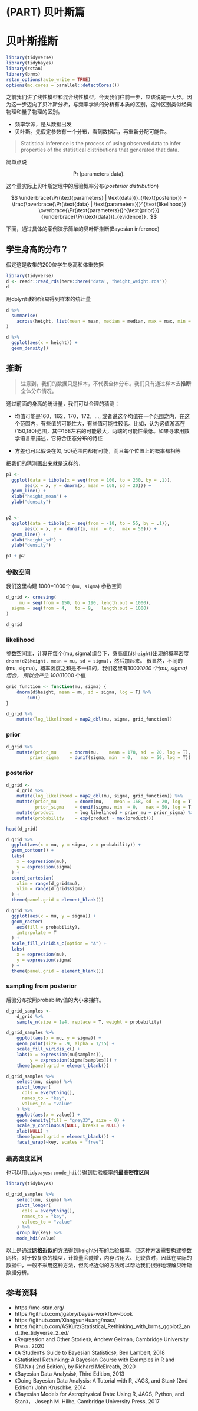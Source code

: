 # (PART) 贝叶斯篇 {-}

# 贝叶斯推断 {#bayesian-inference}

```r
library(tidyverse)
library(tidybayes)
library(rstan)
library(brms)
rstan_options(auto_write = TRUE)
options(mc.cores = parallel::detectCores())
```


之前我们讲了线性模型和混合线性模型，今天我们往前一步，应该说是一大步。因为这一步迈向了贝叶斯分析，与频率学派的分析有本质的区别，这种区别类似经典物理和量子物理的区别。

- 频率学派，是从数据出发
- 贝叶斯。先假定参数有一个分布，看到数据后，再重新分配可能性。




> Statistical inference is the process of using observed data to infer properties of the statistical distributions that generated that data.




简单点说

$$
\Pr(\text{parameters} | \text{data}).
$$


这个量实际上贝叶斯定理中的后验概率分布(*posterior distribution*)

$$
\underbrace{\Pr(\text{parameters} | \text{data})}_{\text{posterior}} = \frac{\overbrace{\Pr(\text{data} | \text{parameters})}^{\text{likelihood}} \overbrace{\Pr(\text{parameters})}^{\text{prior}}}{\underbrace{\Pr(\text{data})}_{evidence}} .
$$

下面，通过具体的案例演示简单的贝叶斯推断(Bayesian inference)

## 学生身高的分布？

假定这是收集的200位学生身高和体重数据

```r
library(tidyverse)
d <- readr::read_rds(here::here('data', "height_weight.rds")) 
d
```


用dplyr函数很容易得到样本的统计量

```r
d %>% 
  summarise(
    across(height, list(mean = mean, median = median, max = max, min = min, sd = sd))
)
```


```r
d %>% 
  ggplot(aes(x = height)) +
  geom_density()
```




## 推断

> 注意到，我们的数据只是样本，不代表全体分布。我们只有通过样本去**推断**全体分布情况。


通过前面的身高的统计量，我们可以合理的猜测：

- 均值可能是160，162，170，172，..., 或者说这个均值在一个范围之内，在这个范围内，有些值的可能性大，有些值可能性较低。比如，认为这值游离在(150,180)范围，其中168左右的可能最大，两端的可能性最低。如果寻求用数学语言来描述，它符合正态分布的特征

- 方差也可以假设在(0, 50)范围内都有可能，而且每个位置上的概率都相等



把我们的猜测画出来就是这样的，

```r
p1 <- 
  ggplot(data = tibble(x = seq(from = 100, to = 230, by = .1)), 
       aes(x = x, y = dnorm(x, mean = 168, sd = 20))) +
  geom_line() +
  xlab("height_mean") +
  ylab("density")


p2 <- 
  ggplot(data = tibble(x = seq(from = -10, to = 55, by = .1)), 
       aes(x = x, y =  dunif(x, min  = 0,   max = 50))) +
  geom_line() +
  xlab("height_sd") +
  ylab("density")

p1 + p2
```


### 参数空间

我们这里构建 1000*1000个 (`mu, sigma`) 参数空间


```r
d_grid <- crossing(
     mu = seq(from = 150, to = 190, length.out = 1000),
  sigma = seq(from = 4,   to = 9,   length.out = 1000)
)

d_grid
```





### likelihood

参数空间里，计算在每个(mu, sigma)组合下，身高值(`d$height`)出现的概率密度`dnorm(d2$height, mean = mu, sd = sigma)`，然后加起来。
很显然，不同的(mu, sigma)，概率密度之和是不一样的，我们这里有1000*1000 个(mu, sigma)组合，
所以会产生 1000*1000 个值



```r
grid_function <- function(mu, sigma) {
	dnorm(d$height, mean = mu, sd = sigma, log = T) %>% 
		sum()
}
```




```r
d_grid %>% 
	mutate(log_likelihood = map2_dbl(mu, sigma, grid_function)) 
```






### prior


```r
d_grid %>% 
	mutate(prior_mu     = dnorm(mu,    mean = 178, sd  = 20, log = T),
	     prior_sigma    = dunif(sigma, min  = 0,   max = 50, log = T)) 
```




### posterior


```r
d_grid <-
	d_grid %>%
	mutate(log_likelihood = map2_dbl(mu, sigma, grid_function)) %>%
	mutate(prior_mu       = dnorm(mu,    mean = 168, sd  = 20, log = T),
	       prior_sigma    = dunif(sigma, min  = 0,   max = 50, log = T)) %>%
	mutate(product        = log_likelihood + prior_mu + prior_sigma) %>%
	mutate(probability    = exp(product - max(product)))

head(d_grid)
```




```r
d_grid %>%
  ggplot(aes(x = mu, y = sigma, z = probability)) +
  geom_contour() +
  labs(
    x = expression(mu),
    y = expression(sigma)
  ) +
  coord_cartesian(
    xlim = range(d_grid$mu),
    ylim = range(d_grid$sigma)
  ) +
  theme(panel.grid = element_blank())
```


```r
d_grid %>%
  ggplot(aes(x = mu, y = sigma)) +
  geom_raster(
    aes(fill = probability),
    interpolate = T
  ) +
  scale_fill_viridis_c(option = "A") +
  labs(
    x = expression(mu),
    y = expression(sigma)
  ) +
  theme(panel.grid = element_blank())
```





### sampling from posterior

后验分布按照probability值的大小来抽样。

```r
d_grid_samples <- 
	d_grid %>% 
	sample_n(size = 1e4, replace = T, weight = probability)
```


```r
d_grid_samples %>% 
	ggplot(aes(x = mu, y = sigma)) + 
	geom_point(size = .9, alpha = 1/15) +
	scale_fill_viridis_c() +
	labs(x = expression(mu[samples]),
		 y = expression(sigma[samples])) +
	theme(panel.grid = element_blank())
```



```r
d_grid_samples %>%
	select(mu, sigma) %>%
	pivot_longer(
	  cols = everything(),
	  names_to = "key",
	  values_to = "value"
	) %>%
	ggplot(aes(x = value)) +
	geom_density(fill = "grey33", size = 0) +
	scale_y_continuous(NULL, breaks = NULL) +
	xlab(NULL) +
	theme(panel.grid = element_blank()) +
	facet_wrap(~key, scales = "free")
```




### 最高密度区间

也可以用`tidybayes::mode_hdi()`得到后验概率的**最高密度区间**

```r
library(tidybayes)

d_grid_samples %>%
	select(mu, sigma) %>%
	pivot_longer(
	  cols = everything(),
	  names_to = "key",
	  values_to = "value"
	) %>%
	group_by(key) %>%
	mode_hdi(value)
```



以上是通过**网格近似**的方法得到height分布的后验概率，但这种方法需要构建参数网格，对于较复杂的模型，计算量会陡增，内存占用大、比较费时，因此在实际的数据中，一般不采用这种方法，但网格近似的方法可以帮助我们很好地理解贝叶斯数据分析。





## 参考资料

- https://mc-stan.org/
- https://github.com/jgabry/bayes-workflow-book
- https://github.com/XiangyunHuang/masr/
- https://github.com/ASKurz/Statistical_Rethinking_with_brms_ggplot2_and_the_tidyverse_2_ed/
- 《Regression and Other Stories》, Andrew Gelman, Cambridge University Press. 2020
- 《A Student's Guide to Bayesian Statistics》,  Ben Lambert, 2018
- 《Statistical Rethinking: A Bayesian Course with Examples in R and STAN》 ( 2nd Edition), by Richard McElreath, 2020
- 《Bayesian Data Analysis》, Third Edition, 2013
- 《Doing Bayesian Data Analysis: A Tutorial with R, JAGS, and Stan》  (2nd Edition) John Kruschke, 2014
- 《Bayesian Models for Astrophysical Data: Using R, JAGS, Python, and Stan》， Joseph M. Hilbe, Cambridge University Press, 2017


